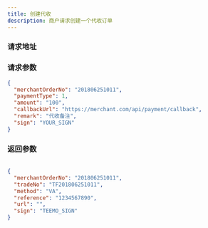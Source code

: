 ```yaml
---
title: 创建代收
description: 商户请求创建一个代收订单
---
```



### 请求地址

<ReqAddr method="POST" uri="/api/pay/payment/create/v1" />

### 请求参数

<Table
  thead={["字段", "类型", "必需", "描述"]}
  tbody={[
    ["merchantOrderNo", "String", "yes", "商户订单号(Max leng 32)"],
    ["paymentType", "int", "yes", "支付方式: 1-还款码 2-收银台"],
    ["amount", "String", "yes", "代收金额(比索)"],
    ["callbackUrl", "String", "no", "代付回调地址，若不传, 则以商户配置为准"],
    ["remark", "String", "no", "订单备注"],
    ["sign", "String", "yes", "签名"],
  ]}
/>

```json title=请求示例
{
  "merchantOrderNo": "201806251011",
  "paymentType": 1,
  "amount": "100",
  "callbackUrl": "https://merchant.com/api/payment/callback",
  "remark": "代收备注",
  "sign": "YOUR_SIGN"
}
```

### 返回参数

<Table
  thead={["字段", "类型", "必需", "描述"]}
  tbody={[
    ["merchantOrderNo", "String", "yes", "商户订单号(Max leng 32)"],
    ["tradeNo", "String", "yes", "平台订单号"],
    ["method", "String", "yes", "支付方式: VA-线上 store-线下 url-收银台"],
    ["reference", "String", "no", "用户支付的还款VA虚拟号码"],
    ["url", "String", "no", "收银台链接"],
    ["sign", "String", "yes", "签名"],
  ]}
/>

```json title=返回示例
{
  "merchantOrderNo": "201806251011",
  "tradeNo": "TF201806251011",
  "method": "VA",
  "reference": "1234567890",
  "url": "",
  "sign": "TEEMO_SIGN"
}
```
